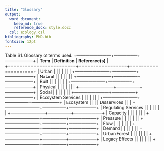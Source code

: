```yaml
---
title: "Glossary"
output: 
  word_document:
    keep_md: true 
    reference_docx: style.docx
  csl: ecology.csl
bibliography: PhD.bib
fontsize: 12pt
---
```


Table S1. Glossary of terms used.
+------------------------+-----------------+--------------------+
| **Term**               | **Definition**  | **Reference(s)**   |
+========================+=================+====================+
| Urban                  |                 |                    |
|                        |                 |                    |
+------------------------+-----------------+--------------------+
| Natural                |                 |                    |
|                        |                 |                    |
+------------------------+-----------------+--------------------+
| Built                  |                 |                    |
|                        |                 |                    |
+------------------------+-----------------+--------------------+
| Physical               |                 |                    |
|                        |                 |                    |
+------------------------+-----------------+--------------------+
| Social                 |                 |                    |
|                        |                 |                    |
+------------------------+-----------------+--------------------+
| Ecosystem Services     |                 |                    |
|                        |                 |                    |
+------------------------+-----------------+--------------------+
| Ecosystem              |                 |                    |
| Disservices            |                 |                    |
+------------------------+-----------------+--------------------+
| Regulating Services    |                 |                    |
|                        |                 |                    |
+------------------------+-----------------+--------------------+
| Capacity               |                 |                    |
|                        |                 |                    |
+------------------------+-----------------+--------------------+
| Pressure               |                 |                    |
|                        |                 |                    |
+------------------------+-----------------+--------------------+
| Flow                   |                 |                    |
|                        |                 |                    |
+------------------------+-----------------+--------------------+
| Demand                 |                 |                    |
|                        |                 |                    |
+------------------------+-----------------+--------------------+
| Urban Forest           |                 |                    |
|                        |                 |                    |
+------------------------+-----------------+--------------------+
| Legacy Effects         |                 |                    |
|                        |                 |                    |
+------------------------+-----------------+--------------------+



